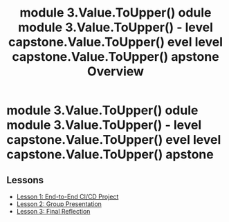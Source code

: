 ﻿---
title: " module 3.Value.ToUpper() odule  module 3.Value.ToUpper()  -  level capstone.Value.ToUpper() evel  level capstone.Value.ToUpper() apstone Overview"
---

#  module 3.Value.ToUpper() odule  module 3.Value.ToUpper()  -  level capstone.Value.ToUpper() evel  level capstone.Value.ToUpper() apstone

## Lessons
* [Lesson 1: End-to-End CI/CD Project](lesson-1.mdx)
* [Lesson 2: Group Presentation](lesson-2.mdx)
* [Lesson 3: Final Reflection](lesson-3.mdx)
